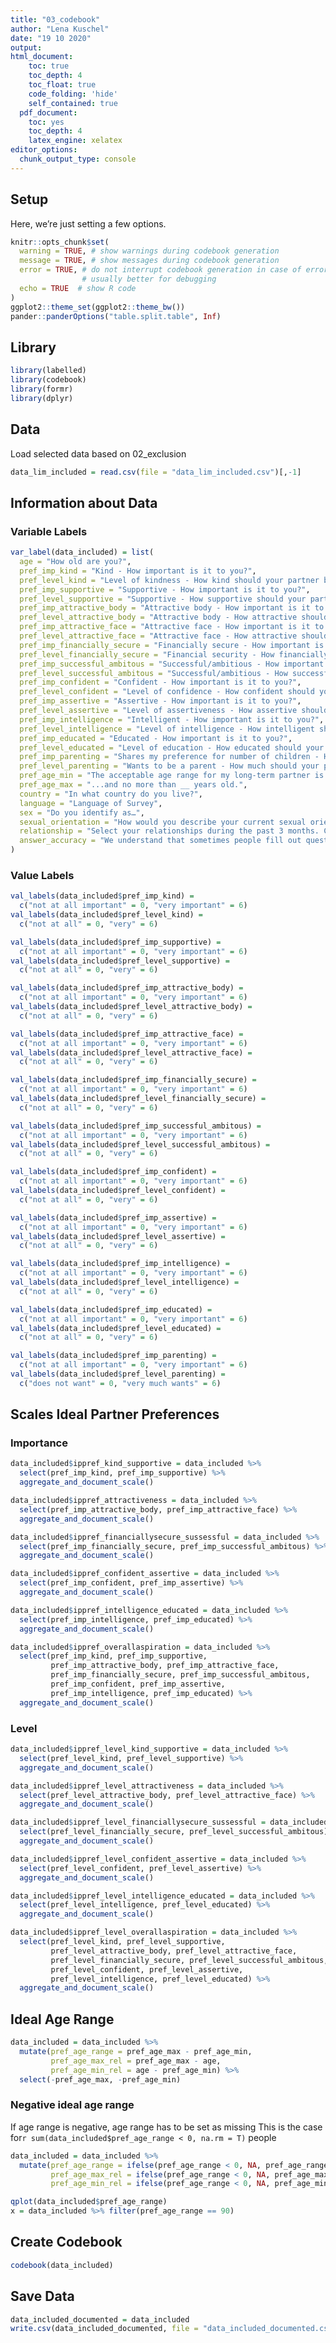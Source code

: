 ```yaml
---
title: "03_codebook"
author: "Lena Kuschel"
date: "19 10 2020"
output: 
html_document:
    toc: true
    toc_depth: 4
    toc_float: true
    code_folding: 'hide'
    self_contained: true
  pdf_document:
    toc: yes
    toc_depth: 4
    latex_engine: xelatex
editor_options: 
  chunk_output_type: console
---
```



## Setup
Here, we're just setting a few options.
```r
knitr::opts_chunk$set(
  warning = TRUE, # show warnings during codebook generation
  message = TRUE, # show messages during codebook generation
  error = TRUE, # do not interrupt codebook generation in case of errors,
                # usually better for debugging
  echo = TRUE  # show R code
)
ggplot2::theme_set(ggplot2::theme_bw())
pander::panderOptions("table.split.table", Inf)
```


## Library
```r
library(labelled)
library(codebook)
library(formr)
library(dplyr)
```


## Data
Load selected data based on 02_exclusion
```r
data_lim_included = read.csv(file = "data_lim_included.csv")[,-1]
```

## Information about Data
### Variable Labels
```r
var_label(data_included) = list(
  age = "How old are you?",
  pref_imp_kind = "Kind - How important is it to you?",
  pref_level_kind = "Level of kindness - How kind should your partner be?",
  pref_imp_supportive = "Supportive - How important is it to you?",
  pref_level_supportive = "Supportive - How supportive should your partner be?",
  pref_imp_attractive_body = "Attractive body - How important is it to you?",
  pref_level_attractive_body = "Attractive body - How attractive should your partner's body be?",
  pref_imp_attractive_face = "Attractive face - How important is it to you?",
  pref_level_attractive_face = "Attractive face - How attractive should your partner's face be?",
  pref_imp_financially_secure = "Financially secure - How important is it to you?",
  pref_level_financially_secure = "Financial security - How financially secure should your partner be?",
  pref_imp_successful_ambitous = "Successful/ambitious - How important is it to you?",
  pref_level_successful_ambitous = "Successful/ambitious - How successful/ambitious should your partner be?",
  pref_imp_confident = "Confident - How important is it to you?",
  pref_level_confident = "Level of confidence - How confident should your partner be?",
  pref_imp_assertive = "Assertive - How important is it to you?",
  pref_level_assertive = "Level of assertiveness - How assertive should your partner be?",
  pref_imp_intelligence = "Intelligent - How important is it to you?",
  pref_level_intelligence = "Level of intelligence - How intelligent should your partner be?",
  pref_imp_educated = "Educated - How important is it to you?",
  pref_level_educated = "Level of education - How educated should your partner be?",
  pref_imp_parenting = "Shares my preference for number of children - How important is it to you?",
  pref_level_parenting = "Wants to be a parent - How much should your partner want to be a parent?",
  pref_age_min = "The acceptable age range for my long-term partner is at least __ years old…",
  pref_age_max = "...and no more than __ years old.",
  country = "In what country do you live?",
  language = "Language of Survey",
  sex = "Do you identify as…",
  sexual_orientation = "How would you describe your current sexual orientation?",
  relationship = "Select your relationships during the past 3 months. Choose as many as you like",
  answer_accuracy = "We understand that sometimes people fill out questionnaires for fun and give answers that may not be accurate. In the interest of scientific accuracy, we will exclude those responses from our final analysis. Please choose one of the statements below:"
)
```

### Value Labels
```r
val_labels(data_included$pref_imp_kind) =
  c("not at all important" = 0, "very important" = 6)
val_labels(data_included$pref_level_kind) =
  c("not at all" = 0, "very" = 6)

val_labels(data_included$pref_imp_supportive) =
  c("not at all important" = 0, "very important" = 6)
val_labels(data_included$pref_level_supportive) =
  c("not at all" = 0, "very" = 6)

val_labels(data_included$pref_imp_attractive_body) =
  c("not at all important" = 0, "very important" = 6)
val_labels(data_included$pref_level_attractive_body) =
  c("not at all" = 0, "very" = 6)

val_labels(data_included$pref_imp_attractive_face) =
  c("not at all important" = 0, "very important" = 6)
val_labels(data_included$pref_level_attractive_face) =
  c("not at all" = 0, "very" = 6)

val_labels(data_included$pref_imp_financially_secure) =
  c("not at all important" = 0, "very important" = 6)
val_labels(data_included$pref_level_financially_secure) =
  c("not at all" = 0, "very" = 6)

val_labels(data_included$pref_imp_successful_ambitous) =
  c("not at all important" = 0, "very important" = 6)
val_labels(data_included$pref_level_successful_ambitous) =
  c("not at all" = 0, "very" = 6)

val_labels(data_included$pref_imp_confident) =
  c("not at all important" = 0, "very important" = 6)
val_labels(data_included$pref_level_confident) =
  c("not at all" = 0, "very" = 6)

val_labels(data_included$pref_imp_assertive) =
  c("not at all important" = 0, "very important" = 6)
val_labels(data_included$pref_level_assertive) =
  c("not at all" = 0, "very" = 6)

val_labels(data_included$pref_imp_intelligence) =
  c("not at all important" = 0, "very important" = 6)
val_labels(data_included$pref_level_intelligence) =
  c("not at all" = 0, "very" = 6)

val_labels(data_included$pref_imp_educated) =
  c("not at all important" = 0, "very important" = 6)
val_labels(data_included$pref_level_educated) =
  c("not at all" = 0, "very" = 6)

val_labels(data_included$pref_imp_parenting) =
  c("not at all important" = 0, "very important" = 6)
val_labels(data_included$pref_level_parenting) =
  c("does not want" = 0, "very much wants" = 6)
```

## Scales Ideal Partner Preferences
### Importance
```r
data_included$ippref_kind_supportive = data_included %>%
  select(pref_imp_kind, pref_imp_supportive) %>%
  aggregate_and_document_scale()

data_included$ippref_attractiveness = data_included %>%
  select(pref_imp_attractive_body, pref_imp_attractive_face) %>%
  aggregate_and_document_scale()

data_included$ippref_financiallysecure_sussessful = data_included %>%
  select(pref_imp_financially_secure, pref_imp_successful_ambitous) %>%
  aggregate_and_document_scale()

data_included$ippref_confident_assertive = data_included %>%
  select(pref_imp_confident, pref_imp_assertive) %>%
  aggregate_and_document_scale()

data_included$ippref_intelligence_educated = data_included %>%
  select(pref_imp_intelligence, pref_imp_educated) %>%
  aggregate_and_document_scale()

data_included$ippref_overallaspiration = data_included %>%
  select(pref_imp_kind, pref_imp_supportive,
         pref_imp_attractive_body, pref_imp_attractive_face,
         pref_imp_financially_secure, pref_imp_successful_ambitous,
         pref_imp_confident, pref_imp_assertive,
         pref_imp_intelligence, pref_imp_educated) %>%
  aggregate_and_document_scale()
```

### Level
```r
data_included$ippref_level_kind_supportive = data_included %>%
  select(pref_level_kind, pref_level_supportive) %>%
  aggregate_and_document_scale()

data_included$ippref_level_attractiveness = data_included %>%
  select(pref_level_attractive_body, pref_level_attractive_face) %>%
  aggregate_and_document_scale()

data_included$ippref_level_financiallysecure_sussessful = data_included %>%
  select(pref_level_financially_secure, pref_level_successful_ambitous) %>%
  aggregate_and_document_scale()

data_included$ippref_level_confident_assertive = data_included %>%
  select(pref_level_confident, pref_level_assertive) %>%
  aggregate_and_document_scale()

data_included$ippref_level_intelligence_educated = data_included %>%
  select(pref_level_intelligence, pref_level_educated) %>%
  aggregate_and_document_scale()

data_included$ippref_level_overallaspiration = data_included %>%
  select(pref_level_kind, pref_level_supportive,
         pref_level_attractive_body, pref_level_attractive_face,
         pref_level_financially_secure, pref_level_successful_ambitous,
         pref_level_confident, pref_level_assertive,
         pref_level_intelligence, pref_level_educated) %>%
  aggregate_and_document_scale()
```

## Ideal Age Range
```r
data_included = data_included %>%
  mutate(pref_age_range = pref_age_max - pref_age_min,
         pref_age_max_rel = pref_age_max - age,
         pref_age_min_rel = age - pref_age_min) %>%
  select(-pref_age_max, -pref_age_min)
```

### Negative ideal age range
If age range is negative, age range has to be set as missing
This is the case for`r sum(data_included$pref_age_range < 0, na.rm = T)` people
```r
data_included = data_included %>%
  mutate(pref_age_range = ifelse(pref_age_range < 0, NA, pref_age_range), 
         pref_age_max_rel = ifelse(pref_age_range < 0, NA, pref_age_max_rel), 
         pref_age_min_rel = ifelse(pref_age_range < 0, NA, pref_age_min_rel))
```

```r
qplot(data_included$pref_age_range)
x = data_included %>% filter(pref_age_range == 90)
```

## Create Codebook
```r
codebook(data_included)
```

## Save Data
```r
data_included_documented = data_included
write.csv(data_included_documented, file = "data_included_documented.csv")
```
